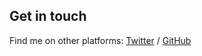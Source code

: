 ## Get in touch

Find me on other platforms: [Twitter](https://twitter.com/s_rhdoh) / [GitHub](https://github.com/hitomi-t260g/my-app-with-typescript)
